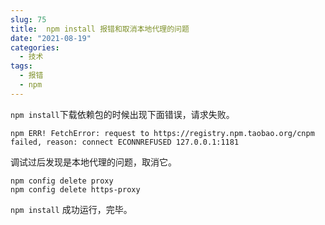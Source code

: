 ```yaml
---
slug: 75
title:  npm install 报错和取消本地代理的问题
date: "2021-08-19"
categories: 
  - 技术
tags: 
  - 报错
  - npm
---
```





`npm install`下载依赖包的时候出现下面错误，请求失败。

```shell
npm ERR! FetchError: request to https://registry.npm.taobao.org/cnpm failed, reason: connect ECONNREFUSED 127.0.0.1:1181
```

调试过后发现是本地代理的问题，取消它。

```shell
npm config delete proxy
npm config delete https-proxy
```

`npm install` 成功运行，完毕。